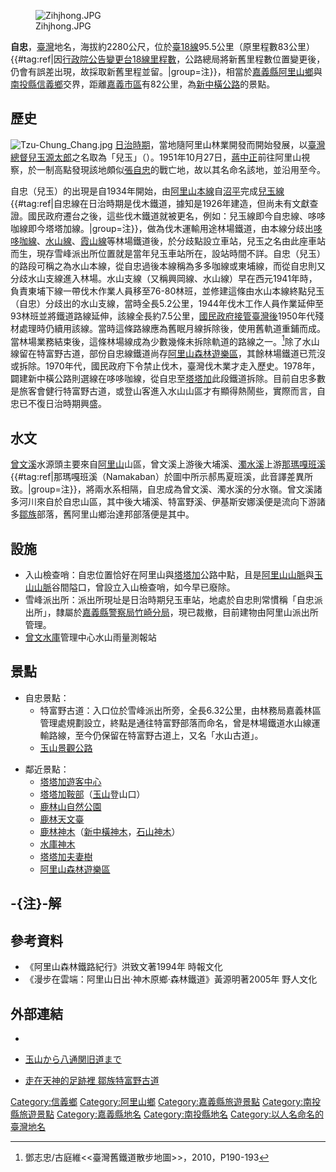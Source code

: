 {{坐標|23|29|2.6|N|120|49|48.9|E|display=title}}
[[File:Zihjhong.JPG|right]]

'''自忠'''，[[台灣|臺灣]]地名，海拔約2280公尺，位於[[台18線|臺18線]]95.5公里（原里程數83公里）{{#tag:ref|因[http://gazette.nat.gov.tw/EG_FileManager/eguploadpub/eg012200/ch01/type3/gov01/num2/Eg.htm 行政院公告變更台18線里程數]，公路總局將新舊里程數位置變更後，仍會有誤差出現，故採取新舊里程並留。|group=注}}，相當於[[嘉義縣|嘉義縣]][[阿里山鄉|阿里山鄉]]與[[南投縣|南投縣]][[信義鄉_(臺灣)|信義鄉]]交界，距離[[嘉義市|嘉義市區]]有82公里，為[[新中橫公路|新中橫公路]]的景點{{r|road}}{{r|singlefile}}{{r|location}}{{r|Sinyi}}。

== 歷史 ==
[[File:Tzu-Chung_Chang.jpg|right]]
[[台灣日治時期|日治時期]]，當地隨阿里山林業開發而開始發展，以[[台灣總督|臺灣總督]][[兒玉源太郎|兒玉源太郎]]之名取為「兒玉」（{{jpn|link=no|rm=Kodama|hg=こだま}}）。1951年10月27日，[[蔣中正|蔣中正]]前往阿里山視察，於一制高點發現該地頗似[[張自忠|張自忠]]的戰亡地，故以其名命名該地，並沿用至今{{r|forest}}。

自忠（兒玉）的出現是自1934年開始，由[[阿里山線|阿里山本線]]自[[沼平車站|沼平]]完成[[兒玉線|兒玉線]]{{#tag:ref|自忠線在日治時期是伐木鐵道，據知是1926年建造，但尚未有文獻查證。國民政府遷台之後，這些伐木鐵道就被更名，例如：兒玉線即今自忠線、哆哆咖線即今塔塔加線。|group=注}}，做為伐木運輸用途林場鐵道，由本線分歧出[[哆哆咖線|哆哆咖線]]、[[水山線|水山線]]、[[霞山線|霞山線]]等林場鐵道後，於分歧點設立車站，兒玉之名由此座車站而生，現存雪峰派出所位置就是當年兒玉車站所在，設站時間不詳。自忠（兒玉）的路段可稱之為水山本線，從自忠過後本線稱為多多咖線或東埔線，而從自忠則又分歧水山支線進入林場。水山支線（又稱興岡線、水山線）早在西元1941年時，負責東埔下線一帶伐木作業人員移至76-80林班，並修建這條由水山本線終點兒玉（自忠）分歧出的水山支線，當時全長5.2公里，1944年伐木工作人員作業延伸至93林班並將鐵道路線延伸，該線全長約7.5公里，[[臺灣戰後時期|國民政府接管臺灣後]]1950年代殘材處理時仍續用該線。當時這條路線應為舊眠月線拆除後，使用舊軌道重鋪而成。當林場業務結束後，這條林場線成為少數幾條未拆除軌道的路線之一。<ref>鄧志忠/古庭維<<臺灣舊鐵道散步地圖>>，2010，P190-193</ref>除了水山線留在特富野古道，部份自忠線鐵道尚存[[阿里山森林遊樂區|阿里山森林遊樂區]]，其餘林場鐵道已荒沒或拆除。1970年代，國民政府下令禁止伐木，臺灣伐木業才走入歷史。1978年，闢建新中橫公路則選線在哆哆咖線，從自忠至[[塔塔加|塔塔加]]此段鐵道拆除{{r|Chen}}。目前自忠多數是旅客會健行特富野古道，或登山客進入水山山區才有顯得熱鬧些，實際而言，自忠已不復日治時期興盛。

==水文==
[[曾文溪|曾文溪]]水源頭主要來自[[阿里山山脈|阿里山]]山區，曾文溪上游後大埔溪、[[濁水溪|濁水溪]]上游[[那瑪嘎班溪|那瑪嘎班溪]]{{#tag:ref|那瑪嘎班溪（Namakaban）於圖中所示郝馬夏班溪，此音譯差異所致。|group=注}}，將兩水系相隔，自忠成為曾文溪、濁水溪的分水嶺。曾文溪諸多河川來自於自忠山區，其中後大埔溪、特富野溪、伊基斯安娜溪便是流向下游諸多[[鄒族|鄒族]]部落，舊阿里山鄉治達邦部落便是其中{{r|office}}{{r|Sinyi}}{{r|Alishan}}。

== 設施 ==
*入山檢查哨：自忠位置恰好在阿里山與[[塔塔加|塔塔加]]公路中點，且是[[阿里山山脈|阿里山山脈]]與[[玉山山脈|玉山山脈]]谷間隘口，曾設立入山檢查哨，如今早已廢除。
*雪峰派出所：派出所現址是日治時期兒玉車站，地處於自忠則常慣稱「自忠派出所」，隸屬於[http://www.cypd.gov.tw/Jcp 嘉義縣警察局竹崎分局]{{Dead link|date=2018年6月 |bot=InternetArchiveBot |fix-attempted=no }}，現已裁撤，目前建物由阿里山派出所管理。
*[[曾文水庫|曾文水庫]]管理中心水山雨量測報站

== 景點 ==
*自忠景點：
**特富野古道：入口位於雪峰派出所旁，全長6.32公里，由林務局嘉義林區管理處規劃設立，終點是通往特富野部落而命名，曾是林場鐵道水山線運輸路線，至今仍保留在特富野古道上，又名「水山古道」。
**[[玉山景觀公路|玉山景觀公路]]

*鄰近景點：
**[[塔塔加遊客中心|塔塔加遊客中心]]
**[[塔塔加鞍部|塔塔加鞍部]]（[[玉山|玉山]]登山口）
**[[鹿林山自然公園|鹿林山自然公園]]
**[[鹿林天文台|鹿林天文臺]]
**[[石山神木|鹿林神木]]（[[新中橫神木|新中橫神木]]，[[石山神木|石山神木]]）
**[[水庫神木|水庫神木]]
**[[塔塔加夫妻神木|塔塔加夫妻樹]]
**[[阿里山森林遊樂區|阿里山森林遊樂區]]

==-{注}-解==
{{reflist|group=注|colwidth=30em}}

==參考資料==
{{reflist|colwidth=30em|refs=

<ref name="road">{{Cite web |url=http://www.thb.gov.tw/road/road218.htm|title=臺18線里程-{表}-|accessdate=2009-11-06|publisher=公路總局|language=zh-tw}}</ref>

<ref name="singlefile">{{Cite web|url=http://alishan.cyc.edu.tw/modules/mydownloads/singlefile.php?cid=2&lid=35&PHPSESSID=d1862e0a8aeaef1debdb9badadb77af4|title=省道台18線阿里山公路觸口～塔塔加沿線景點新舊指標示意圖檔案內容|publisher=漫步在雲端的阿里山|language=zh-tw}}{{dead link|date=2018年4月 |bot=InternetArchiveBot |fix-attempted=yes }}</ref>

<ref name="location">{{Cite web |url=http://alishan.cyc.edu.tw/1996/images/map-4.gif|title=阿里山鄉中山村位置圖|publisher=漫步在雲端的阿里山|language=zh-tw}}</ref>

<ref name="Sinyi">{{cite book |title=《1：60,000信義鄉行政區域圖》|isbn=9860026882|publisher=內政部|language=zh-tw|date=2005年12月}}</ref>

<ref name="Kodama">{{Cite web |url= http://ecology.org.tw/publication/9/Kodama.htm|title=Kodama|work=生態台灣季刊第九期|author=陳月霞|publisher=台灣生態學會|language=zh-tw}}</ref>

<ref name="forest">{{Cite web|url=http://www.forest.gov.tw/content.asp?CuItem=1636|title=林務局誌 三0年代大事紀|publisher=林務局全球資訊網|language=zh-tw}}{{dead link|date=2018年4月 |bot=InternetArchiveBot |fix-attempted=yes }}</ref>

<ref name="Chen">{{cite book |title=《阿里山：永遠的檜木霧林原鄉》|page=516～517頁|author=陳玉峰|publisher=前衛出版|year=2005}}</ref>

<ref name="office">{{Cite web|url=http://www.alishan.gov.tw/content/index.asp?m=1&m1=5&m2=20|title=服務資訊|publisher=阿里山鄉公所|language=zh-tw|deadurl=yes|archiveurl=https://web.archive.org/web/20081007144808/http://www.alishan.gov.tw/content/index.asp?m=1&m1=5&m2=20|archivedate=2008-10-07}}</ref>

<ref name="Alishan">{{cite book |title=《1：45,000阿里山鄉行政區域圖》|isbn=9860034605|publisher=內政部|language=zh-tw|date=2005年12月}}</ref>

}}

*《阿里山森林鐵路紀行》洪致文著1994年 時報文化
*《漫步在雲端：阿里山日出·神木原鄉·森林鐵道》黃源明著2005年 野人文化

==外部連結==
*{{Cite web |url=http://www.wretch.cc/blog/zhouxiaobin&article_id=3967856|title=玉山的神秘面紗|author=zhouxiaobin|publisher=無名網誌|language=zh-tw}}
*{{ja}} [https://web.archive.org/web/20071102051419/http://www.beautymountain88.com.tw/yushanclimbingcourse/yushantopatongawnj.htm 玉山から八通関旧道まで]
*{{zh-tw}} [http://e-info.org.tw/node/24547 走在天神的足跡裡 鄒族特富野古道]

{{新中橫公路}}
[[Category:信義鄉|Category:信義鄉]]
[[Category:阿里山鄉|Category:阿里山鄉]]
[[Category:嘉義縣旅遊景點|Category:嘉義縣旅遊景點]]
[[Category:南投縣旅遊景點|Category:南投縣旅遊景點]]
[[Category:嘉義縣地名|Category:嘉義縣地名]]
[[Category:南投縣地名|Category:南投縣地名]]
[[Category:以人名命名的臺灣地名|Category:以人名命名的臺灣地名]]